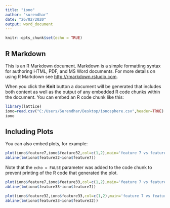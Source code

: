 ```yaml
---
title: "iono"
author: "surendhar"
date: "26/02/2020"
output: word_document
---
```


```r
knitr::opts_chunk$set(echo = TRUE)
```

## R Markdown

This is an R Markdown document. Markdown is a simple formatting syntax for authoring HTML, PDF, and MS Word documents. For more details on using R Markdown see <http://rmarkdown.rstudio.com>.

When you click the **Knit** button a document will be generated that includes both content as well as the output of any embedded R code chunks within the document. You can embed an R code chunk like this:

```r
library(lattice)
iono=read.csv("C:/Users/Surendhar/Desktop/ionosphere.csv",header=TRUE)
iono
```

## Including Plots

You can also embed plots, for example:

```r
plot(iono$feature7,iono$feature32,col=c(1,2),main='feature 7 vs feature 32')
abline(lm(iono$feature32~iono$feature7))
```

Note that the `echo = FALSE` parameter was added to the code chunk to prevent printing of the R code that generated the plot.

```r
plot(iono$feature7,iono$feature33,col=c(1,2),main='feature 7 vs feature 32')
abline(lm(iono$feature33~iono$feature7))
```


```r
plot(iono$feature32,iono$feature33,col=c(1,2),main='feature 7 vs feature 32')
abline(lm(iono$feature33~iono$feature32))
```